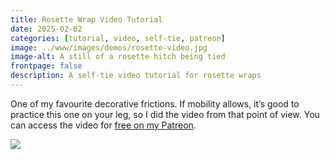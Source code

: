 ```yaml
---
title: Rosette Wrap Video Tutorial
date: 2025-02-02
categories: [tutorial, video, self-tie, patreon]
image: ../www/images/demos/rosette-video.jpg
image-alt: A still of a rosette hitch being tied
frontpage: false
description: A self-tie video tutorial for rosette wraps
---
```


One of my favourite decorative frictions. If mobility allows, it's good to practice this one on your leg, so I did the video from that point of view. You can access the video for [free on my Patreon](https://www.patreon.com/posts/rosette-wrap-128109309).


![](../www/images/demos/rosette-video.jpg)


